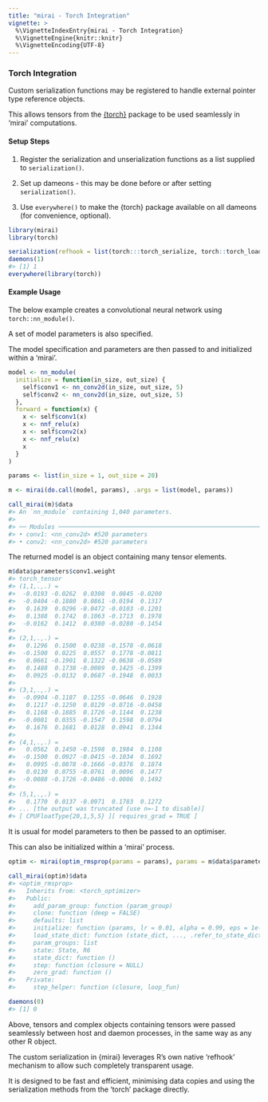 ```yaml
---
title: "mirai - Torch Integration"
vignette: >
  %\VignetteIndexEntry{mirai - Torch Integration}
  %\VignetteEngine{knitr::knitr}
  %\VignetteEncoding{UTF-8}
---
```



### Torch Integration

Custom serialization functions may be registered to handle external pointer type reference objects.

This allows tensors from the [{torch}](https://cran.r-project.org/package=torch) package to be used seamlessly in 'mirai' computations.

#### Setup Steps

1. Register the serialization and unserialization functions as a list supplied to `serialization()`.

2. Set up dameons - this may be done before or after setting `serialization()`.

3. Use `everywhere()` to make the {torch} package available on all dameons (for convenience, optional).


```r
library(mirai)
library(torch)

serialization(refhook = list(torch:::torch_serialize, torch::torch_load))
daemons(1)
#> [1] 1
everywhere(library(torch))
```
#### Example Usage

The below example creates a convolutional neural network using `torch::nn_module()`.

A set of model parameters is also specified.

The model specification and parameters are then passed to and initialized within a 'mirai'.

```r
model <- nn_module(
  initialize = function(in_size, out_size) {
    self$conv1 <- nn_conv2d(in_size, out_size, 5)
    self$conv2 <- nn_conv2d(in_size, out_size, 5)
  },
  forward = function(x) {
    x <- self$conv1(x)
    x <- nnf_relu(x)
    x <- self$conv2(x)
    x <- nnf_relu(x)
    x
  }
)

params <- list(in_size = 1, out_size = 20)

m <- mirai(do.call(model, params), .args = list(model, params))

call_mirai(m)$data
#> An `nn_module` containing 1,040 parameters.
#> 
#> ── Modules ───────────────────────────────────────────────────────────────────────────────────────────────────────────────────
#> • conv1: <nn_conv2d> #520 parameters
#> • conv2: <nn_conv2d> #520 parameters
```
The returned model is an object containing many tensor elements.

```r
m$data$parameters$conv1.weight
#> torch_tensor
#> (1,1,.,.) = 
#>  -0.0193 -0.0262  0.0308  0.0845 -0.0200
#>  -0.0404 -0.1880  0.0861 -0.0194  0.1317
#>   0.1639  0.0296 -0.0472 -0.0103 -0.1201
#>   0.1388  0.1742  0.1063 -0.1713  0.1978
#>  -0.0162  0.1412  0.0380 -0.0280 -0.1454
#> 
#> (2,1,.,.) = 
#>   0.1296  0.1500  0.0238 -0.1578 -0.0618
#>  -0.1500  0.0225  0.0557  0.1778 -0.0811
#>   0.0661 -0.1901  0.1322 -0.0638 -0.0589
#>   0.1488  0.1738 -0.0089  0.1425 -0.1399
#>   0.0925 -0.0132  0.0687 -0.1948  0.0033
#> 
#> (3,1,.,.) = 
#>  -0.0904 -0.1187  0.1255 -0.0646  0.1928
#>   0.1217 -0.1250  0.0129 -0.0716 -0.0458
#>   0.1168 -0.1885  0.1726 -0.1144  0.1238
#>  -0.0081  0.0355 -0.1547  0.1598  0.0794
#>   0.1676  0.1681  0.0128  0.0941  0.1344
#> 
#> (4,1,.,.) = 
#>   0.0562  0.1450 -0.1598  0.1984  0.1108
#>  -0.1500  0.0927 -0.0415 -0.1034  0.1692
#>   0.0995 -0.0878 -0.1666 -0.0376  0.1874
#>   0.0130  0.0755 -0.0761  0.0096  0.1477
#>  -0.0088 -0.1726 -0.0486 -0.0006  0.1492
#> 
#> (5,1,.,.) = 
#>   0.1770  0.0137 -0.0971  0.1783  0.1272
#> ... [the output was truncated (use n=-1 to disable)]
#> [ CPUFloatType{20,1,5,5} ][ requires_grad = TRUE ]
```
It is usual for model parameters to then be passed to an optimiser.

This can also be initialized within a 'mirai' process.

```r
optim <- mirai(optim_rmsprop(params = params), params = m$data$parameters)

call_mirai(optim)$data
#> <optim_rmsprop>
#>   Inherits from: <torch_optimizer>
#>   Public:
#>     add_param_group: function (param_group) 
#>     clone: function (deep = FALSE) 
#>     defaults: list
#>     initialize: function (params, lr = 0.01, alpha = 0.99, eps = 1e-08, weight_decay = 0, 
#>     load_state_dict: function (state_dict, ..., .refer_to_state_dict = FALSE) 
#>     param_groups: list
#>     state: State, R6
#>     state_dict: function () 
#>     step: function (closure = NULL) 
#>     zero_grad: function () 
#>   Private:
#>     step_helper: function (closure, loop_fun)

daemons(0)
#> [1] 0
```
Above, tensors and complex objects containing tensors were passed seamlessly between host and daemon processes, in the same way as any other R object.

The custom serialization in {mirai} leverages R's own native 'refhook' mechanism to allow such completely transparent usage.

It is designed to be fast and efficient, minimising data copies and using the serialization methods from the 'torch' package directly.
